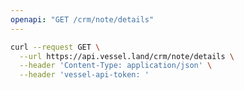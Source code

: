 ```yaml
---
openapi: "GET /crm/note/details"
---
```


<RequestExample>

```bash Request
curl --request GET \
  --url https://api.vessel.land/crm/note/details \
  --header 'Content-Type: application/json' \
  --header 'vessel-api-token: '
```

</RequestExample>
